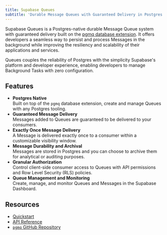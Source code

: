 ```yaml
---
title: Supabase Queues
subtitle: 'Durable Message Queues with Guaranteed Delivery in Postgres'
---
```


Supabase Queues is a Postgres-native durable Message Queue system with guaranteed delivery built on the [pgmq database extension](https://github.com/tembo-io/pgmq). It offers developers a seamless way to persist and process Messages in the background while improving the resiliency and scalability of their applications and services.

Queues couples the reliability of Postgres with the simplicity Supabase's platform and developer experience, enabling developers to manage Background Tasks with zero configuration.

## Features

- **Postgres Native**
  <br />
  Built on top of the `pgmq` database extension, create and manage Queues with any Postgres tooling.
- **Guaranteed Message Delivery**
  <br />
  Messages added to Queues are guaranteed to be delivered to your consumers.
- **Exactly Once Message Delivery**
  <br />A Message is delivered exactly once to a consumer within a customizable visibility window.
- **Message Durability and Archival**
  <br />
  Messages are stored in Postgres and you can choose to archive them for analytical or auditing purposes.
- **Granular Authorization**
  <br />
  Control client-side consumer access to Queues with API permissions and Row Level Security (RLS) policies.
- **Queue Management and Monitoring**
  <br />
  Create, manage, and monitor Queues and Messages in the Supabase Dashboard.

## Resources

- [Quickstart](/docs/guides/queues/quickstart)
- [API Reference](/docs/guides/queues/api)
- [`pgmq` GitHub Repository](https://github.com/tembo-io/pgmq)
